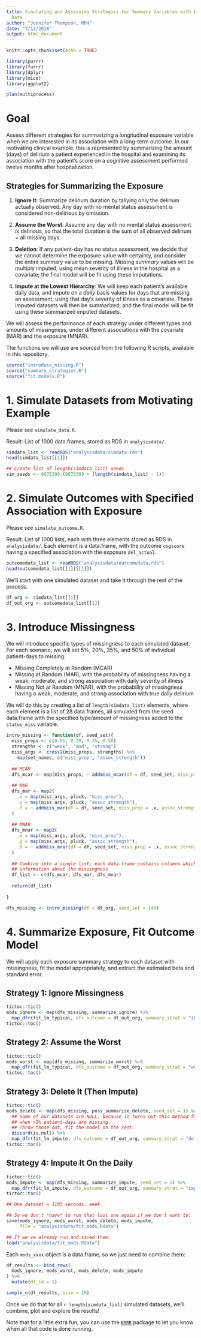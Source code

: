 ```yaml
---
title: Simulating and Assessing Strategies for Summary Variables with Partially Missing
  Data
author: "Jennifer Thompson, MPH"
date: "7/12/2018"
output: html_document
---
```


```r
knitr::opts_chunk$set(echo = TRUE)

library(purrr)
library(furrr)
library(dplyr)
library(mice)
library(ggplot2)

plan(multiprocess)

```

# Goal

Assess different strategies for summarizing a longitudinal exposure variable
when we are interested in its association with a long-term outcome. In our
motivating clinical example, this is represented by summarizing the amount
(days) of delirium a patient experienced in the hospital and examining its
association with the patient's score on a cognitive assessment performed twelve
months after hospitalization.

## Strategies for Summarizing the Exposure

1. **Ignore It**: Summarize delirium duration by tallying only the delirium
actually observed. Any day with no mental status assessment is considered
non-delirious by omission.

1. **Assume the Worst**: Assume any day with no mental status assessment *is*
delirious, so that the total duration is the sum of all observed delirium + all
missing days.

1. **Deletion**: If any patient-day has no status assessment, we decide that we
cannot determine the exposure value with certainty, and consider the entire
summary value to be missing. Missing *summary* values will be multiply imputed,
using mean severity of illness in the hospital as a covariate; the final model
will be fit using these imputations.

1. **Impute at the Lowest Hierarchy**: We will keep each patient's available
daily data, and impute on a *daily* basis values for days that are missing an
assessment, using that day's severity of illness as a covariate. These imputed
datasets will then be summarized, and the final model will be fit using these
summarized imputed datasets.

We will assess the performance of each strategy under different types and
amounts of missingness, under different associations with the covariate (MAR)
and the exposure (MNAR).

The functions we will use are sourced from the following R scripts, available
in this repository.

```r
source("introduce_missing.R")
source("summary_strategies.R")
source("fit_models.R")

```

# 1. Simulate Datasets from Motivating Example

Please see `simulate_data.R`.

Result: List of 1000 data.frames, stored as RDS in `analysisdata/`.

```r
simdata_list <- readRDS("analysisdata/simdata.rds")
head(simdata_list[[1]])

## Create list of length(simdata_list) seeds
sim_seeds <- 8675309:(8675309 + (length(simdata_list) - 1))

```

# 2. Simulate Outcomes with Specified Association with Exposure

Please see `simulate_outcome.R`.

Result: List of 1000 lists, each with three elements stored as RDS in
`analysisdata/`. Each element is a data.frame, with the outcome `cogscore`
having a specified association with the exposure `del_actual`.

```r
outcomedata_list <- readRDS("analysisdata/outcomedata.rds")
head(outcomedata_list[[1]][[1]])

```

We'll start with one simulated dataset and take it through the rest of the
process.

```r
df_org <- simdata_list[[1]]
df_out_org <- outcomedata_list[[1]]

```

# 3. Introduce Missingness

We will introduce specific types of missingness to each simulated dataset. For
each scenario, we will set 5%, 20%, 35%, and 50% of individual patient-days to
missing.

- Missing Completely at Random (MCAR)
- Missing at Random (MAR), with the probability of missingness having a weak,
moderate, and strong association with daily severity of illness
- Missing Not at Random (MNAR), with the probability of missingness having a
weak, moderate, and strong association with true daily delirium

We will do this by creating a list of `length(simdata_list)` elements, where
each element is a list of 28 data.frames, all simulated from the seed data.frame
with the specified type/amount of missingness added to the `status_miss`
variable.

```r
intro_missing <- function(df, seed_set){
  miss_props <- c(0.05, 0.20, 0.35, 0.50)
  strengths <- c("weak", "mod", "strong")
  miss_args <- cross2(miss_props, strengths) %>%
    map(set_names, c("miss_prop", "assoc_strength"))
  
  ## MCAR
  dfs_mcar <- map(miss_props, ~ addmiss_mcar(df = df, seed_set, miss_prop = .))
  
  ## MAR
  dfs_mar <- map2(
    .x = map(miss_args, pluck, "miss_prop"),
    .y = map(miss_args, pluck, "assoc_strength"),
    .f = ~ addmiss_mar(df = df, seed_set, miss_prop = .x, assoc_strength = .y)
  )
  
  ## MNAR
  dfs_mnar <- map2(
    .x = map(miss_args, pluck, "miss_prop"),
    .y = map(miss_args, pluck, "assoc_strength"),
    .f = ~ addmiss_mnar(df = df, seed_set, miss_prop = .x, assoc_strength = .y)
  )
  
  ## Combine into a single list; each data.frame contains columns which specify
  ## information about the missingness
  df_list <- c(dfs_mcar, dfs_mar, dfs_mnar)
  
  return(df_list)
  
}

dfs_missing <- intro_missing(df = df_org, seed_set = 143)

```

# 4. Summarize Exposure, Fit Outcome Model

We will apply each exposure summary strategy to each dataset with missingness,
fit the model appropriately, and extract the estimated beta and standard error.

## Strategy 1: Ignore Missingness

```r
tictoc::tic()
mods_ignore <- map(dfs_missing, summarize_ignore) %>%
  map_dfr(fit_lm_typical, dfs_outcome = df_out_org, summary_strat = "ignore")
tictoc::toc()

```

## Strategy 2: Assume the Worst

```r
tictoc::tic()
mods_worst <- map(dfs_missing, summarize_worst) %>%
  map_dfr(fit_lm_typical, dfs_outcome = df_out_org, summary_strat = "worst")
tictoc::toc()

```

## Strategy 3: Delete It (Then Impute)

```r
tictoc::tic()
mods_delete <- map(dfs_missing, poss_summarize_delete, seed_set = 1) %>%
  ## Some of our datasets are NULL, because it turns out this method falls apart
  ## when >5% patient-days are missing.
  ## Throw those out, fit the model on the rest.
  discard(is.null) %>%
  map_dfr(fit_lm_impute, dfs_outcome = df_out_org, summary_strat = "delete")
tictoc::toc()

```

## Strategy 4: Impute It On the Daily

```r
tictoc::tic()
mods_impute <- map(dfs_missing, summarize_impute, seed_set = 1) %>%
  map_dfr(fit_lm_impute, dfs_outcome = df_out_org, summary_strat = "impute")
tictoc::toc()

## One dataset = 1105 seconds. eeek

```

```r
## So we don't *have* to run that last one again if we don't want to:
save(mods_ignore, mods_worst, mods_delete, mods_impute,
     file = "analysisdata/fit_mods.Rdata")

```

```r
## If we've already run and saved them:
load("analysisdata/fit_mods.Rdata")

```

Each `mods_xxxx` object is a data.frame, so we just need to combine them:

```r
df_results <- bind_rows(
  mods_ignore, mods_worst, mods_delete, mods_impute
) %>%
  mutate(df_id = 1)

sample_n(df_results, size = 10)

```

Once we do that for all `r length(simdata_list)` simulated datasets, we'll
combine, plot and explore the results!

Note that for a little extra fun, you can use the [`BRRR`](https://github.com/brooke-watson/BRRR) package to let you know when all
that code is done running.